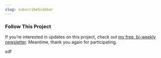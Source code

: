 ```yaml
---
slug: subscribeSidebar
---
```



### Follow This Project

If you’re interested in updates on this project, check out [my free, bi-weekly newsletter](https://www.danpink.com/subscribe/). Meantime, thank you again for participating.

<EmailSignUp />sdf
